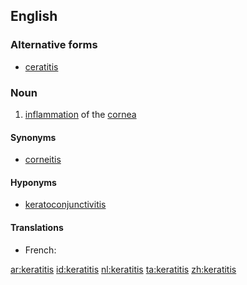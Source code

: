 ==English==
{{rfe}}
===Alternative forms===
*[[ceratitis]]

===Noun===
{{en-noun|keratitises|pl2=keratitides}}
{{wikipedia}}

# {{disease}} [[inflammation]] of the [[cornea]]

====Synonyms====
*[[corneitis]]

====Hyponyms====
*[[keratoconjunctivitis]]

====Translations====
{{trans-top}}
* French: {{t|fr|kératite|f}}
{{trans-mid}}
{{trans-bottom}}

[[ar:keratitis]]
[[id:keratitis]]
[[nl:keratitis]]
[[ta:keratitis]]
[[zh:keratitis]]